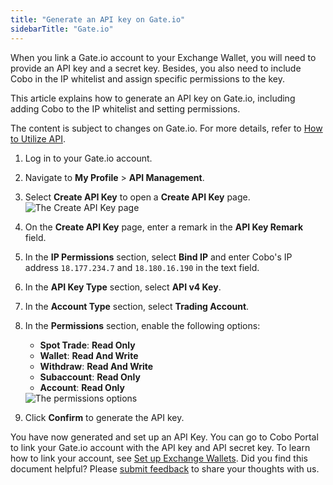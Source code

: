 ```yaml
---
title: "Generate an API key on Gate.io"
sidebarTitle: "Gate.io"
---
```


When you link a Gate.io account to your Exchange Wallet, you will need to provide an API key and a secret key. Besides, you also need to include Cobo in the IP whitelist and assign specific permissions to the key.

This article explains how to generate an API key on Gate.io, including adding Cobo to the IP whitelist and setting permissions.

<Note>The content is subject to changes on Gate.io. For more details, refer to <a href="https://www.gate.io/help/guide/faq/17521/how-to-utilize-api">How to Utilize API</a>.</Note>

1. Log in to your Gate.io account.
2. Navigate to **My Profile** > **API Management**.
3. Select **Create API Key** to open a **Create API Key** page.
    <img src="/en/images/exchange-wallet/gate_1.png" className="screenshot_modal" alt="The Create API Key page" />
4. On the **Create API Key** page, enter a remark in the **API Key Remark** field.
5. In the **IP Permissions** section, select **Bind IP** and enter Cobo's IP address `18.177.234.7` and `18.180.16.190` in the text field.
6. In the **API Key Type** section, select **API v4 Key**.
7. In the **Account Type** section, select **Trading Account**.
8. In the **Permissions** section, enable the following options:
    - **Spot Trade**: **Read Only**
    - **Wallet**: **Read And Write**
    - **Withdraw**: **Read And Write**
    - **Subaccount**: **Read Only**
    - **Account**: **Read Only**
    <img src="/en/images/exchange-wallet/gate_2.png" className="screenshot_modal" alt="The permissions options" />

9. Click **Confirm** to generate the API key.

You have now generated and set up an API Key. You can go to Cobo Portal to link your Gate.io account with the API key and API secret key. To learn how to link your account, see [Set up Exchange Wallets](/en/portal/exchange-wallets/set-up). 
<Tip>Did you find this document helpful? Please [submit feedback](https://forms.zohopublic.com/cobo/form/DocumentFeedbackForm/formperma/QvLOhxJv1_JMsJ-1dleZ8Itb_7rzN-LtgvsDdxosoVI) to share your thoughts with us.</Tip>